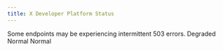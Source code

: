 ```yaml
---
title: X Developer Platform Status  
---
```


<Warning>
  Some endpoints may be experiencing intermittent 503 errors.
</Warning>
<!-- <Check>
All systems are operational.
</Check> -->

<CardGroup cols={3}>
<Card title="X API v2" icon="triangle-exclamation" color="#d7d555" horizontal href="#">
<Tooltip tip="Degraded">Degraded</Tooltip>
</Card>
<Card title="GNIP Enterprise API" icon="circle-check" color="#55d799" horizontal href="#">
<Tooltip tip="Operational">Normal</Tooltip>
</Card>
<Card title="Developer Portal" icon="circle-check" color="#55d799" horizontal href="#">
<Tooltip tip="Operational">Normal</Tooltip>
</Card>
</CardGroup>

